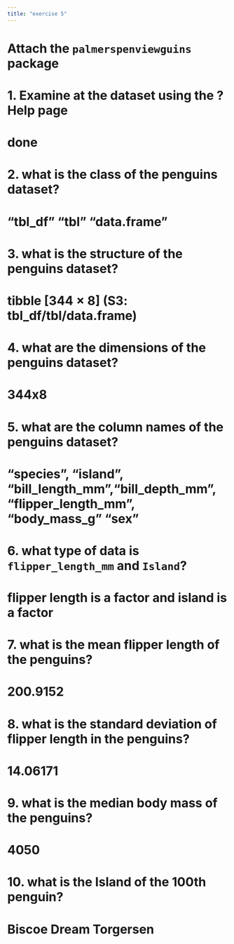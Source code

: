```yaml
---
title: "exercise 5"
---
```

# Attach the `palmerspenviewguins` package

# 1. Examine at the dataset using the ?Help page
# done

# 2. what is the class of the penguins dataset?
# "tbl_df"     "tbl"        "data.frame"

# 3. what is the structure of the penguins dataset?
# tibble [344 × 8] (S3: tbl_df/tbl/data.frame)

# 4. what are the dimensions of the penguins dataset?
# 344x8

# 5. what are the column names of the penguins dataset?
# "species", "island", "bill_length_mm","bill_depth_mm", "flipper_length_mm", "body_mass_g" "sex" 

# 6. what type of data is `flipper_length_mm` and `Island`?
# flipper length is a factor and island is a factor

# 7. what is the mean flipper length of the penguins?
# 200.9152

# 8. what is the standard deviation of flipper length in the penguins?
# 14.06171

# 9. what is the median body mass of the penguins?
# 4050

# 10. what is the Island of the 100th penguin?
# Biscoe Dream Torgersen
